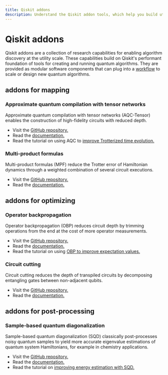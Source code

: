 ```yaml
---
title: Qiskit addons
description: Understand the Qiskit addon tools, which help you build utility-grade quantum workflows.
---
```


# Qiskit addons

Qiskit addons are a collection of research capabilities for enabling algorithm discovery at the utility scale. These capabilities build on Qiskit's performant foundation of tools for creating and running quantum algorithms. They are provided as modular software components that can plug into a [workflow](/guides/introduction-to-patterns) to scale or design new quantum algorithms.

## addons for mapping

### Approximate quantum compilation with tensor networks

Approximate quantum compilation with tensor networks (AQC-Tensor) enables the construction of high-fidelity circuits with reduced depth.

- Visit the [GitHub repository.](https://github.com/Qiskit/qiskit-addon-aqc-tensor)
- Read the [documentation.](/guides/qiskit-addons-aqc)
- Read the tutorial on using AQC to [improve Trotterized time evolution.](https://learning.quantum.ibm.com/tutorial/improved-trotterized-time-evolution-with-approximate-quantum-compilation)

### Multi-product formulas

Multi-product formulas (MPF) reduce the Trotter error of Hamiltonian dynamics through a weighted combination of several circuit executions.

- Visit the [GitHub repository.](https://github.com/Qiskit/qiskit-addon-mpf)
- Read the [documentation.](https://qiskit.github.io/qiskit-addon-mpf)

## addons for optimizing

### Operator backpropagation

Operator backpropagation (OBP) reduces circuit depth by trimming operations from the end at the cost of more operator measurements.

- Visit the [GitHub repository.](https://github.com/Qiskit/qiskit-addon-obp)
- Read the [documentation.](/guides/qiskit-addons-obp)
- Read the tutorial on using [OBP to improve expectation values.](https://learning.quantum.ibm.com/tutorial/improving-estimation-of-expectation-values-with-operator-backpropagation)

### Circuit cutting

Circuit cutting reduces the depth of transpiled circuits by decomposing entangling gates between non-adjacent qubits.

- Visit the [GitHub repository.](https://github.com/Qiskit/qiskit-addon-cutting)
- Read the [documentation.](https://qiskit.github.io/qiskit-addon-cutting)

##  addons for post-processing

### Sample-based quantum diagonalization

Sample-based quantum diagonalization (SQD) classically post-processes noisy quantum samples to yield more accurate eigenvalue estimations of quantum system Hamiltonians, for example in chemistry applications.

- Visit the [GitHub repository.](https://github.com/Qiskit/qiskit-addon-sqd)
- Read the [documentation.](/guides/qiskit-addons-sqd)
- Read the tutorial on [improving energy estimation with SQD.](https://learning.quantum.ibm.com/tutorial/improving-energy-estimation-of-a-fermionic-hamiltonian-with-sqd)
